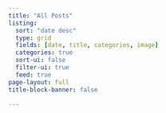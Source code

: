 ```yaml
---
title: "All Posts"
listing:
  sort: "date desc"
  type: grid
  fields: [date, title, categories, image]
  categories: true
  sort-ui: false
  filter-ui: true
  feed: true
page-layout: full
title-block-banner: false

---
```


